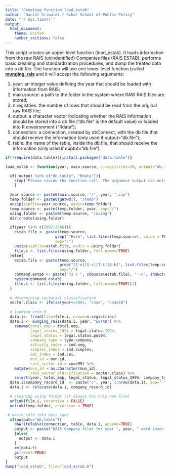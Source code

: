 ```yaml
---
title: "Creating function load_estab"
author: "Daniel Grimaldi / Schar School of Public Policy"
date: "`r Sys.time()`"
output:
  html_document:
    theme: united
    number_sections: false
---
```


This script creates an upper-level function (load_estab). It loads information from the raw RAIS (unindentified) Companies files (RAIS ESTAB), performs basic cleaning and standardization procedures, and dump the treated data into a db file. The function will use one lower-level function (called [**munging_rais**](file:///C:/Users/danie/OneDrive%20-%20George%20Mason%20University/03%20-%20research%20projects/Credit%20constraints%20and%20international%20trade/03%20-%20Scripts/01a-Creating-load_estab.html) and it will accept the following arguments:

1. year: an integer value defining the year that should be loaded with information from RAIS;
2. main.source: a path to the folder in the system where RAW RAIS files are stored;
3. n.registries: the number of rows that should be read from the original raw RAIS file;
4. output: a character vector indicating whether the RAIS information should be stored into a db file ("db.file" is the default value) or loaded into R enveironment ("Rdata"); 
4. connection: a connection, created by dbConnect, with the db file that should receive the information (only used if output="db.file");
5. table: the name of the table, inside the db.file, that should receive the information (only used if ouptut="db.file").

```r
if(!require(data.table)){install.packages("data.table")}
```

```r
load_estab <- function(year, main.source, n.registries=10, output="db.table", connection, table){

  if(!output %in% c("db.table", "Rdata")){
    stop("Please review the function call. The argument output can only assume two values: db.table or Rdata")
    }
  
  year.source <- paste0(main.source, "/", year, ".zip")
  temp.folder <- paste0(getwd(), "/temp")
  unzip(zipfile=year.source, exdir=temp.folder)
  temp.source <- paste(temp.folder, year, sep="/")
  using.folder <- paste0(temp.source, "/using")
  dir.create(using.folder)  

  if(year %in% c(2002:2006)){
    estab.file <- paste(temp.source,
                      grep("^Estb", list.files(temp.source), value = TRUE),
                      sep="/")
    unzip(zipfile=estab.file, exdir = using.folder)
    file.i <- list.files(using.folder, full.names=TRUE)
  }else{
    estab.file <- paste(temp.source,
                        grep("[E-e][S-s][T-t][B-b]", list.files(temp.source), value = TRUE),
                        sep="/")
    command.estab <- paste("7z x ", shQuote(estab.file), " -o", shQuote(using.folder), "", sep="")
    system(command.estab)
    file.i <- list.files(using.folder, full.names=TRUE)[1]
  }
  
  # determining sectorial classification
  sector.class <- ifelse(year<=2001, "cnae", "cnae10")
  
  # loading into R
  data.i<- fread(file=file.i, nrows=n.registries)
  data.i <- munging_rais(data.i, year, "ESTAB") %>% 
    rename(total_emp = total.emp,
           legal_status_1994 = legal.status.1994,
           legal_status = legal.status.pos94,
           company_type = type.company,
           activity_index = ind.neg,
           simples_index = ind.simples,
           cei_index = ind.cei,
           mun_id = mun.id, 
           rais_sector_id = cnae95) %>%
    mutate(mun_id = as.character(mun_id),
           rais_sector_classification = sector.class) %>% 
    select(year, total_emp, legal_status, legal_status_1994, company_type, activity_index, simples_index, cei_index, mun_id, rais_sector_id, rais_sector_classification)
  data.i$company_record_id  <- paste("c", year, 1:nrow(data.i), sep="-")
  data.i <- relocate(data.i, company_record_id)

  # cleaning using folder (it always has only one file)
  unlink(file.i, recursive = FALSE)
  unlink(temp.folder, recursive = TRUE)

 # write info into data lake
  if(output=="db.table"){
    dbWriteTable(connection, table, data.i, append=TRUE)
    output <- paste("RAIS Company files for year ", year, " were inserted into table ", table)
    }else{
      output <- data.i
    }
    rm(data.i)
    gc(reset=TRUE)
    output
}
dump("load_estab", file="load_estab.R")
```